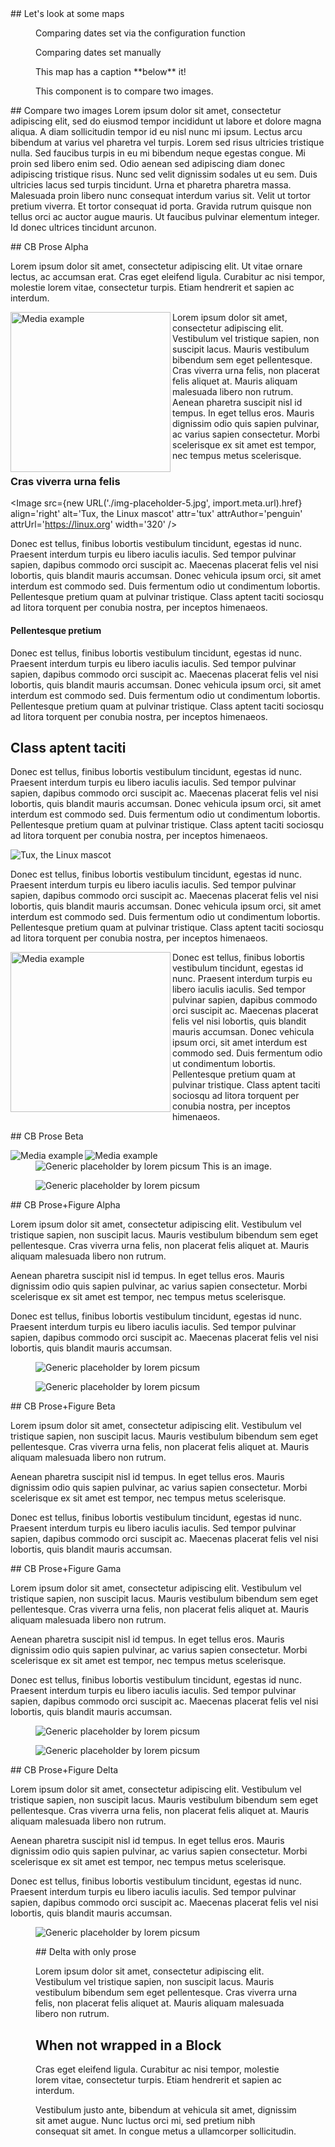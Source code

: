 <Block>
  <Prose>
    ## Let's look at some maps
  </Prose>
</Block>

<Block type='wide'>
  <Figure>
    <Map
      datasetId='sandbox'
      layerId='no2-monthly'
      dateTime='2018-03-01'
      isComparing={true}
      compareLabel='Overriding label'
      projectionId='globe'
    />
    <Caption
      attrAuthor='somebody'
      attrUrl='https://developmentseed.org'
    >
      Comparing dates set via the configuration function
    </Caption>
  </Figure>
</Block>

<Block type='wide'>
  <Figure>
    <Map
      datasetId='no2'
      layerId='no2-monthly'
      dateTime='2020-03-01'
      compareDateTime='2018-03-01'
      projectionId='equirectangular'
      allowProjectionChange
      isComparing={true}
    />
    <Caption>
      Comparing dates set manually
    </Caption>
  </Figure>
</Block>

<Block type='full'>
  <Figure>
    <Map datasetId='sandbox' layerId='nightlights-hd-monthly' dateTime='2020-03-01' isComparing={false} />
    <Caption>
      This map has a caption **below** it!
    </Caption>
  </Figure>
</Block>


<Block type='full'>
  <Figure>
    <CompareImage 
      leftImageSrc='http://via.placeholder.com/256x128?text=left-left'
      leftImageAlt='example left image for compare-image component'
      leftImageLabel='left'
      rightImageSrc='http://via.placeholder.com/256x128?text=right-right'
      rightImageAlt='example right image for compare-image component'
      rightImageLabel='right'
    />
    <Caption attrAuthor='Development Seed' attrUrl='https://developmentseed.org'>
      This component is to compare two images.
    </Caption>
  </Figure>
  <Prose>
    ## Compare two images
    Lorem ipsum dolor sit amet, consectetur adipiscing elit, sed do eiusmod tempor incididunt ut
    labore et dolore magna aliqua. A diam sollicitudin tempor id eu nisl nunc mi ipsum. Lectus 
    arcu bibendum at varius vel pharetra vel turpis. Lorem sed risus ultricies tristique nulla.
    Sed faucibus turpis in eu mi bibendum neque egestas congue. Mi proin sed libero enim sed. 
    Odio aenean sed adipiscing diam donec adipiscing tristique risus. Nunc sed velit dignissim 
    sodales ut eu sem. Duis ultricies lacus sed turpis tincidunt. Urna et pharetra pharetra
    massa. Malesuada proin libero nunc consequat interdum varius sit. Velit ut tortor pretium
    viverra. Et tortor consequat id porta. Gravida rutrum quisque non tellus orci ac auctor
    augue mauris. Ut faucibus pulvinar elementum integer. Id donec ultrices tincidunt arcunon.
  </Prose>
</Block>


<Block>
  <Figure>
    <Map />
  </Figure>
</Block>

<Block>
  <Prose>
## CB Prose Alpha

Lorem ipsum dolor sit amet, consectetur adipiscing elit. Ut vitae ornare lectus, ac accumsan erat. Cras eget eleifend ligula. Curabitur ac nisi tempor, molestie lorem vitae, consectetur turpis. Etiam hendrerit et sapien ac interdum.

<Image
  src='http://via.placeholder.com/256x128?text=align-left'
  alt='Media example'
  align='left'
  attr='tux'
  attrAuthor='penguin'
  attrUrl='https://linux.org'
  width='256'
/>

Lorem ipsum dolor sit amet, consectetur adipiscing elit. Vestibulum
vel tristique sapien, non suscipit lacus. Mauris vestibulum bibendum
sem eget pellentesque. Cras viverra urna felis, non placerat felis
aliquet at. Mauris aliquam malesuada libero non rutrum. Aenean
pharetra suscipit nisl id tempus. In eget tellus eros. Mauris
dignissim odio quis sapien pulvinar, ac varius sapien consectetur.
Morbi scelerisque ex sit amet est tempor, nec tempus metus
scelerisque.

### Cras viverra urna felis

<Image
  src={new URL('./img-placeholder-5.jpg', import.meta.url).href}
  align='right'
  alt='Tux, the Linux mascot'
  attr='tux'
  attrAuthor='penguin'
  attrUrl='https://linux.org'
  width='320'
/>

Donec est tellus, finibus lobortis vestibulum tincidunt, egestas id
nunc. Praesent interdum turpis eu libero iaculis iaculis. Sed tempor
pulvinar sapien, dapibus commodo orci suscipit ac. Maecenas placerat
felis vel nisi lobortis, quis blandit mauris accumsan. Donec
vehicula ipsum orci, sit amet interdum est commodo sed. Duis
fermentum odio ut condimentum lobortis. Pellentesque pretium quam at
pulvinar tristique. Class aptent taciti sociosqu ad litora torquent
per conubia nostra, per inceptos himenaeos.

#### Pellentesque pretium

Donec est tellus, finibus lobortis vestibulum tincidunt, egestas id
nunc. Praesent interdum turpis eu libero iaculis iaculis. Sed tempor
pulvinar sapien, dapibus commodo orci suscipit ac. Maecenas placerat
felis vel nisi lobortis, quis blandit mauris accumsan. Donec
vehicula ipsum orci, sit amet interdum est commodo sed. Duis
fermentum odio ut condimentum lobortis. Pellentesque pretium quam at
pulvinar tristique. Class aptent taciti sociosqu ad litora torquent
per conubia nostra, per inceptos himenaeos.

## Class aptent taciti

Donec est tellus, finibus lobortis vestibulum tincidunt, egestas id
nunc. Praesent interdum turpis eu libero iaculis iaculis. Sed tempor
pulvinar sapien, dapibus commodo orci suscipit ac. Maecenas placerat
felis vel nisi lobortis, quis blandit mauris accumsan. Donec
vehicula ipsum orci, sit amet interdum est commodo sed. Duis
fermentum odio ut condimentum lobortis. Pellentesque pretium quam at
pulvinar tristique. Class aptent taciti sociosqu ad litora torquent
per conubia nostra, per inceptos himenaeos.

<Image
  src='https://picsum.photos/id/107/5760/3840'
  align='center'
  alt='Tux, the Linux mascot'
/>

Donec est tellus, finibus lobortis vestibulum tincidunt, egestas id
nunc. Praesent interdum turpis eu libero iaculis iaculis. Sed tempor
pulvinar sapien, dapibus commodo orci suscipit ac. Maecenas placerat
felis vel nisi lobortis, quis blandit mauris accumsan. Donec
vehicula ipsum orci, sit amet interdum est commodo sed. Duis
fermentum odio ut condimentum lobortis. Pellentesque pretium quam at
pulvinar tristique. Class aptent taciti sociosqu ad litora torquent
per conubia nostra, per inceptos himenaeos.

<Image
  src='http://via.placeholder.com/256x128?text=align-left'
  align='left'
  alt='Media example'
  attr='tux'
  attrAuthor='penguin'
  attrUrl='https://linux.org'
  width='256'
/>

Donec est tellus, finibus lobortis vestibulum tincidunt, egestas id
nunc. Praesent interdum turpis eu libero iaculis iaculis. Sed tempor
pulvinar sapien, dapibus commodo orci suscipit ac. Maecenas placerat
felis vel nisi lobortis, quis blandit mauris accumsan. Donec
vehicula ipsum orci, sit amet interdum est commodo sed. Duis
fermentum odio ut condimentum lobortis. Pellentesque pretium quam at
pulvinar tristique. Class aptent taciti sociosqu ad litora torquent
per conubia nostra, per inceptos himenaeos.

</Prose>
</Block>

<Block type='wideaa'>
<Prose>
## CB Prose Beta

<Image 
  src="http://via.placeholder.com/1256x328?text=align-left" 
  align="left" 
  alt="Media example"   
  attr="tux" 
  attrAuthor="penguin"
  attrUrl="https://linux.org"
/>
<Image src="http://via.placeholder.com/1256x328?text=align-left" 
  align="left" 
  alt="Media example"   
  attr="tux" 
  attrAuthor="penguin"
  attrUrl="https://linux.org"
/>
</Prose>
</Block>

<Block type='full'>
  <Figure>
    <Image
      src='https://picsum.photos/id/1002/2048/1024'
      alt='Generic placeholder by lorem picsum'
    />
    <Caption attrAuthor='somebody' attrUrl='https://developmentseed.org'>
      This is an image.
    </Caption>
  </Figure>
</Block>

<Block type='wide'>
  <Figure>
    <Image
      src='https://picsum.photos/id/1002/2048/1024'
      alt='Generic placeholder by lorem picsum'
    />
    <Caption attrAuthor='somebody' attrUrl='https://developmentseed.org' />
  </Figure>
</Block>

<Block type='wide'>
  <Figure>
    <Chart
      dataPath='/public/example.csv'
      dateFormat='%m/%d/%Y'
      idKey='County'
      xKey='Year'
      yKey='New Positives'
      highlightStart='12/10/2021'
      highlightEnd='01/20/2022'
      highlightLabel='Omicron'
    />
    <Caption attrAuthor='somebody' attrUrl='https://developmentseed.org' />
  </Figure>
</Block>

<Block>
<Prose>
## CB Prose+Figure Alpha
          
Lorem ipsum dolor sit amet, consectetur adipiscing elit. Vestibulum
vel tristique sapien, non suscipit lacus. Mauris vestibulum bibendum
sem eget pellentesque. Cras viverra urna felis, non placerat felis
aliquet at. Mauris aliquam malesuada libero non rutrum.

Aenean pharetra suscipit nisl id tempus. In eget tellus eros. Mauris
dignissim odio quis sapien pulvinar, ac varius sapien consectetur.
Morbi scelerisque ex sit amet est tempor, nec tempus metus
scelerisque.

Donec est tellus, finibus lobortis vestibulum tincidunt, egestas id
nunc. Praesent interdum turpis eu libero iaculis iaculis. Sed tempor
pulvinar sapien, dapibus commodo orci suscipit ac. Maecenas placerat
felis vel nisi lobortis, quis blandit mauris accumsan.

</Prose>
  <Figure>
    <Image
    src='https://picsum.photos/id/1002/2048/1620'
    alt='Generic placeholder by lorem picsum'
    />
    <Caption 
      attrAuthor='somebody' 
      attrUrl='https://developmentseed.org'
    /> 
  </Figure>
</Block>

<Block>
  <Figure>
    <Image
    src='https://picsum.photos/id/1002/2048/1620'
    alt='Generic placeholder by lorem picsum'
    />
    <Caption 
      attrAuthor='somebody' 
      attrUrl='https://developmentseed.org'
    /> 
  </Figure>
  <Prose>
  ## CB Prose+Figure Beta

Lorem ipsum dolor sit amet, consectetur adipiscing elit. Vestibulum
vel tristique sapien, non suscipit lacus. Mauris vestibulum bibendum
sem eget pellentesque. Cras viverra urna felis, non placerat felis
aliquet at. Mauris aliquam malesuada libero non rutrum.

Aenean pharetra suscipit nisl id tempus. In eget tellus eros. Mauris
dignissim odio quis sapien pulvinar, ac varius sapien consectetur.
Morbi scelerisque ex sit amet est tempor, nec tempus metus
scelerisque.

Donec est tellus, finibus lobortis vestibulum tincidunt, egestas id
nunc. Praesent interdum turpis eu libero iaculis iaculis. Sed tempor
pulvinar sapien, dapibus commodo orci suscipit ac. Maecenas placerat
felis vel nisi lobortis, quis blandit mauris accumsan.

  </Prose>

</Block>

<Block type='full'>
  <Prose>
  ## CB Prose+Figure Gama

Lorem ipsum dolor sit amet, consectetur adipiscing elit. Vestibulum
vel tristique sapien, non suscipit lacus. Mauris vestibulum bibendum
sem eget pellentesque. Cras viverra urna felis, non placerat felis
aliquet at. Mauris aliquam malesuada libero non rutrum.

Aenean pharetra suscipit nisl id tempus. In eget tellus eros. Mauris
dignissim odio quis sapien pulvinar, ac varius sapien consectetur.
Morbi scelerisque ex sit amet est tempor, nec tempus metus
scelerisque.

Donec est tellus, finibus lobortis vestibulum tincidunt, egestas id
nunc. Praesent interdum turpis eu libero iaculis iaculis. Sed tempor
pulvinar sapien, dapibus commodo orci suscipit ac. Maecenas placerat
felis vel nisi lobortis, quis blandit mauris accumsan.

  </Prose>
  <Figure>
    <Image
    src='https://picsum.photos/id/1002/2048/1620'
    alt='Generic placeholder by lorem picsum'
    />
    <Caption 
      attrAuthor='somebody' 
      attrUrl='https://developmentseed.org'
    /> 
  </Figure>
</Block>

<Block type='full'>

  <Figure>
    <Image
    src='https://picsum.photos/id/1002/2048/1620'
    alt='Generic placeholder by lorem picsum'
    />
    <Caption 
      attrAuthor='somebody' 
      attrUrl='https://developmentseed.org'
    /> 
  </Figure>
<Prose>
## CB Prose+Figure Delta

Lorem ipsum dolor sit amet, consectetur adipiscing elit. Vestibulum
vel tristique sapien, non suscipit lacus. Mauris vestibulum bibendum
sem eget pellentesque. Cras viverra urna felis, non placerat felis
aliquet at. Mauris aliquam malesuada libero non rutrum.

Aenean pharetra suscipit nisl id tempus. In eget tellus eros. Mauris
dignissim odio quis sapien pulvinar, ac varius sapien consectetur.
Morbi scelerisque ex sit amet est tempor, nec tempus metus
scelerisque.

Donec est tellus, finibus lobortis vestibulum tincidunt, egestas id
nunc. Praesent interdum turpis eu libero iaculis iaculis. Sed tempor
pulvinar sapien, dapibus commodo orci suscipit ac. Maecenas placerat
felis vel nisi lobortis, quis blandit mauris accumsan.

</Prose>
</Block>

<Block type='full'>
  <Figure>
    <Image
      src='https://picsum.photos/id/1002/2048/1620'
      alt='Generic placeholder by lorem picsum'
    />
    <Caption attrAuthor='somebody' attrUrl='https://developmentseed.org' />
  </Figure>
  <Prose />
</Block>

<Block type='full'>
  <Figure />
<Prose>
## Delta with only prose

Lorem ipsum dolor sit amet, consectetur adipiscing elit. Vestibulum
vel tristique sapien, non suscipit lacus. Mauris vestibulum bibendum
sem eget pellentesque. Cras viverra urna felis, non placerat felis
aliquet at. Mauris aliquam malesuada libero non rutrum.

</Prose>
</Block>

## When not wrapped in a Block

Cras eget eleifend ligula. Curabitur ac nisi tempor, molestie lorem vitae, consectetur turpis. Etiam hendrerit et sapien ac interdum.

Vestibulum justo ante, bibendum at vehicula sit amet, dignissim sit amet augue. Nunc luctus orci mi, sed pretium nibh consequat sit amet. In congue metus a ullamcorper sollicitudin.
